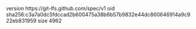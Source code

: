 version https://git-lfs.github.com/spec/v1
oid sha256:c3a7a0dc5fdccad2b600475a38b6b57b9832e44dc860646914a9c922eb831959
size 4962
